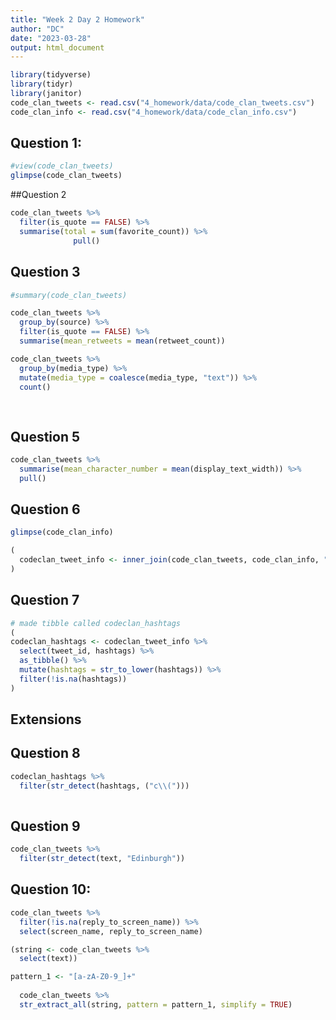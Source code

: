 ```yaml
---
title: "Week 2 Day 2 Homework"
author: "DC"
date: "2023-03-28"
output: html_document
---
```


```r
library(tidyverse)
library(tidyr)
library(janitor)
code_clan_tweets <- read.csv("4_homework/data/code_clan_tweets.csv")
code_clan_info <- read.csv("4_homework/data/code_clan_info.csv")
```



## Question 1:
```r
#view(code_clan_tweets)
glimpse(code_clan_tweets)

```
##Question 2


```r
code_clan_tweets %>%  
  filter(is_quote == FALSE) %>% 
  summarise(total = sum(favorite_count)) %>% 
              pull()
```

## Question 3

```r
#summary(code_clan_tweets)
```

```r
code_clan_tweets %>%
  group_by(source) %>%
  filter(is_quote == FALSE) %>% 
  summarise(mean_retweets = mean(retweet_count))
```

```r
code_clan_tweets %>% 
  group_by(media_type) %>%
  mutate(media_type = coalesce(media_type, "text")) %>% 
  count()
  
  
```

## Question 5

```r
code_clan_tweets %>% 
  summarise(mean_character_number = mean(display_text_width)) %>% 
  pull()
```
## Question 6

```r
glimpse(code_clan_info)
```

```r
(
  codeclan_tweet_info <- inner_join(code_clan_tweets, code_clan_info, "tweet_id")
)
```

## Question 7

```r
# made tibble called codeclan_hashtags
(
codeclan_hashtags <- codeclan_tweet_info %>% 
  select(tweet_id, hashtags) %>% 
  as_tibble() %>% 
  mutate(hashtags = str_to_lower(hashtags)) %>% 
  filter(!is.na(hashtags))
)
```


## Extensions

## Question 8

```r
codeclan_hashtags %>% 
  filter(str_detect(hashtags, ("c\\(")))
          
```


## Question 9

```r
code_clan_tweets %>% 
  filter(str_detect(text, "Edinburgh"))
```


## Question 10:

```r
code_clan_tweets %>% 
  filter(!is.na(reply_to_screen_name)) %>% 
  select(screen_name, reply_to_screen_name)
```

```r
(string <- code_clan_tweets %>% 
  select(text))

pattern_1 <- "[a-zA-Z0-9_]+"
  
  code_clan_tweets %>% 
  str_extract_all(string, pattern = pattern_1, simplify = TRUE)

```





